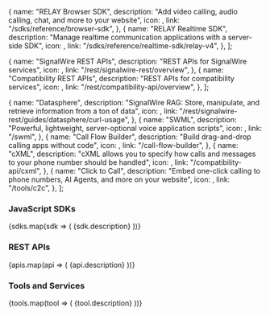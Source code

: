 

  {
    name: "RELAY Browser SDK",
    description: "Add video calling, audio calling, chat, and more to your website",
    icon: <MdWebAsset />,
    link: "/sdks/reference/browser-sdk",
  },
  {
    name: "RELAY Realtime SDK",
    description: "Manage realtime communication applications with a server-side SDK",
    icon: <FaServer />,
    link: "/sdks/reference/realtime-sdk/relay-v4",
  },
];

  {
    name: "SignalWire REST APIs",
    description: "REST APIs for SignalWire services",
    icon: <TbApi />,
    link: "/rest/signalwire-rest/overview",
  },
  {
    name: "Compatibility REST APIs",
    description: "REST APIs for compatibility services",
    icon: <MdApi />,
    link: "/rest/compatibility-api/overview",
  },
];

  {
    name: "Datasphere",
    description: "SignalWire RAG: Store, manipulate, and retrieve information from a ton of data",
    icon: <PiDatabase />,
    link: "/rest/signalwire-rest/guides/datasphere/curl-usage",
  },
  {
    name: "SWML",
    description: "Powerful, lightweight, server-optional voice application scripts",
    icon: <MdCode />,
    link: "/swml",
  },
  {
    name: "Call Flow Builder",
    description: "Build drag-and-drop calling apps without code",
    icon: <PiTreeStructure />,
    link: "/call-flow-builder",
  },
  {
    name: "cXML",
    description: "cXML allows you to specify how calls and messages to your phone number should be handled",
    icon: <MdOutlineCode />,
    link: "/compatibility-api/cxml",
  },
  {
    name: "Click to Call",
    description: "Embed one-click calling to phone numbers, AI Agents, and more on your website",
    icon: <TbClick />,
    link: "/tools/c2c",
  },
];

### JavaScript SDKs
<CardGroup cols={2}>
{sdks.map(sdk => (
  <Card 
    key={sdk.name}
    title={sdk.name} 
    href={sdk.link}
    icon={sdk.icon}
  >
    {sdk.description}
  </Card>
))}
</CardGroup>

### REST APIs
<CardGroup cols={2}>
{apis.map(api => (
  <Card 
    key={api.name}
    title={api.name} 
    href={api.link}
    icon={api.icon}
  >
    {api.description}
  </Card>
))}
</CardGroup>

### Tools and Services
<CardGroup cols={3}>
{tools.map(tool => (
  <Card 
    key={tool.name}
    title={tool.name} 
    href={tool.link}
    icon={tool.icon}
  >
    {tool.description}
  </Card>
))}
</CardGroup>
